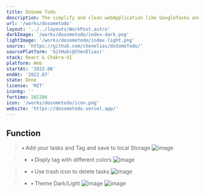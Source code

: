 ```yaml
---
title: DoSome Todo
description: The simplify and clean webApplication like GoogleTasks and Microsoft To Do.
url: '/works/dosometodo'
layout: '../../layouts/WorkPost.astro'
darkImage: '/works/dosometodo/index-dark.png'
lightImage: '/works/dosometodo/index-light.png'
source: 'https://github.com/chenelias/doSomeTodo/'
sourcePlatform: 'GitHub(@ChenElias)'
stack: React & Chakra-UI
platform: Web
startAt: '2022.06'
endAt: '2022.07'
state: Done
license: 'MIT'
iconbg: ''
fortime: 202206
icon: '/works/dosometodo/icon.png'
website: 'https://dosometodo.vercel.app/'
---
```


## Function

 > &bull;&thinsp;Add your tasks and Tag and save to local Storage
![image](/works/dosometodo/search-div.png)

> -  &bull;&thinsp;Disply tag with different colors
    ![image](/works/dosometodo/tagcolor.png)

> -  &bull;&thinsp;Use trash icon to delete tasks
    ![image](/works/dosometodo/tag.png)

> -   &bull;&thinsp;Theme Dark/Light
>     ![image](/works/dosometodo/index-dark.png)
>     ![image](/works/dosometodo/index-light.png)
